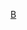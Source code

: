 {{Military navigation
|style=wide
|name=WWIIBritishExperimental
|title=實驗性車輛
|state= {{{state|autocollapse}}}
|tracking = <includeonly>no</includeonly>
|listclass=hlist

|list1=
*[[黑王子步兵戰車|A43黑王子]]
*[[TOG1]]
*[[TOG2]]
*[[勇氣號步兵坦克|A38“勇氣”]]
*[[A33“奋进号”重战车|A33“奋进号”]]
*[[土龜重型突擊坦克|A39“土龜”]]
*[[阿萊克托自行火炮|“阿萊克托”]]
*[[Mk.VIII哈里·霍普金斯輕型坦克|Mk.VIII“哈里·霍普金斯”]]
*[[斯科菲爾德坦克|“斯科菲爾德”]]（新西蘭）

}}
<noinclude>
[[Category:二戰各國裝甲戰鬥車輛模板|B]]
</noinclude>